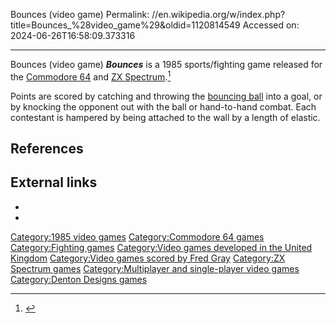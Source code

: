 Bounces (video game)
Permalink: //en.wikipedia.org/w/index.php?title=Bounces_%28video_game%29&oldid=1120814549
Accessed on: 2024-06-26T16:58:09.373316



------
Bounces (video game)
{{short description|1985 video game}}
{{distinguish|Bouncers (video game)}}
{{refimprove|date=September 2018}}
{{Infobox video game
| title  = Bounces
|image = Bounces video game cover.jpg
|developer = [[Denton Designs]]
|publisher = [[Beyond Software]]
|designer = 
|engine = 
|released = [[1985 in video gaming|1985]]
|genre = [[Fighting game|Fighting]], [[Sports game|sports]]
|modes = [[Single-player video game|Single-player]], [[Two player]]
|platforms = [[Commodore 64]], [[ZX Spectrum]]
|caption = 
|alt = 
}}'''''Bounces''''' is a 1985 sports/fighting game released for the [[Commodore 64]] and [[ZX Spectrum]].<ref>{{cite web|title=Bounces for Commodore 64|url=http://www.mobygames.com/game/c64/bounces|website=MobyGames|accessdate=30 March 2018}}</ref>

Points are scored by catching and throwing the [[bouncing ball]] into a goal, or by knocking the opponent out with the ball or hand-to-hand combat. Each contestant is hampered by being attached to the wall by a length of elastic.

==References==
{{Reflist}}

==External links==
*{{WoS_game|id=0000653}}
*{{Lemon64 game|id=352|name=Bounces}}

[[Category:1985 video games]]
[[Category:Commodore 64 games]]
[[Category:Fighting games]]
[[Category:Video games developed in the United Kingdom]]
[[Category:Video games scored by Fred Gray]]
[[Category:ZX Spectrum games]]
[[Category:Multiplayer and single-player video games]]
[[Category:Denton Designs games]]